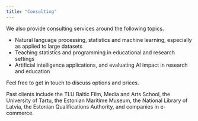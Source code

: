 ```yaml
---
title: "Consulting"
---
```


We also provide consulting services around the following topics.

- Natural language processing, statistics and machine learning, especially as applied to large datasets
- Teaching statistics and programming in educational and research settings
- Artificial intelligence applications, and evaluating AI impact in research and education

Feel free to get in touch to discuss options and prices. 

Past clients include the TLU Baltic Film, Media and Arts School, the University of Tartu, the Estonian Maritime Museum, the National Library of Latvia, the Estonian Qualifications Authority, and companies in e-commerce.
